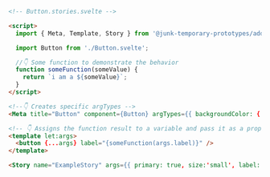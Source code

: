 ```html
<!-- Button.stories.svelte -->

<script>
  import { Meta, Template, Story } from '@junk-temporary-prototypes/addon-svelte-csf';

  import Button from './Button.svelte';

  //👇 Some function to demonstrate the behavior
  function someFunction(someValue) {
    return `i am a ${someValue}`;
  }
</script>

<!--👇 Creates specific argTypes -->
<Meta title="Button" component={Button} argTypes={{ backgroundColor: { control: 'color' }, }} />

<!-- 👇 Assigns the function result to a variable and pass it as a prop into the component -->
<template let:args>
  <button {...args} label="{someFunction(args.label)}" />
</template>

<Story name="ExampleStory" args={{ primary: true, size:'small', label: 'Button', }} />
```
